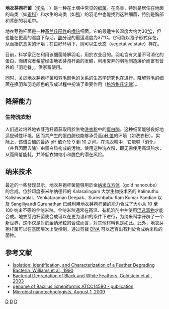 {{Speciesbox
| taxon = Bacillus licheniformis
| binomial_authority = (Weigmann 1898) Chester 1901
| image = Bacillus licheniformis.jpg
}}

'''地衣芽孢杆菌'''（[[学名|学名]]：''{{Lang|la|Bacillus licheniformis}}''）是一种在土壤中常见的[[细菌|细菌]]。在鸟类，特别是居住在地面的鸟类（如[[雀科|雀科]]）和水生的鸟类（如[[鸭|鸭]]）的羽毛中也能找到这种细菌，特别是胸部和背部的羽毛中。

地衣芽孢杆菌是一种[[革兰氏阳性|革兰氏阳性]]的[[嗜热|嗜热]]细菌。它的最适生长温度大约为30[[摄氏度|℃]]，但也能在更高的温度下存活。[[酶|酶]]分泌的最适温度为37℃。它可能以孢子形式存在，从而抵抗恶劣的环境；在良好环境下，则可以生长态（vegetative state）存在。

目前，科学家正在利用该细菌降解羽毛，用於农业目的。羽毛含有大量不可消化的蛋白，而研究者希望经由地衣芽孢杆菌的发酵，利用废弃的羽毛制造廉价而富有营养的「羽毛餐」，供家畜使用。

同时，关於地衣芽孢杆菌和羽毛颜色的关系的生态学研究也在进行。降解羽毛的细菌在换羽和羽毛颜色的形成过程中扮演了重要作用（[[格洛格氏定律|格洛格氏定律]]）。

== 降解能力 ==

=== 生物洗衣粉 ===
人们通过培养地衣芽孢杆菌获取用於生物[[洗衣粉|洗衣粉]]中的[[蛋白酶|蛋白酶]]。这种细菌能够良好地适应碱性环境，因而其产生的蛋白酶也能够承受高[[pH值|pH 值]]的环境（如洗衣粉）。实际上，该蛋白酶的最适 pH 值介於 9 到 10 之间。在洗衣粉中，它能够「消化」（并且因而去除）由蛋白质构成的污物。使用这种洗衣粉，即无需使用高温热水，从而降低能耗，并降低衣物缩小和脱色的潜在风险。

== 纳米技术 ==
最近的一些發现显示，地衣芽孢杆菌能够用於金[[纳米立方体|纳米立方体]]（gold nanocube）的合成。位於印度泰米尔纳德邦的 Kalasalingam 大学生物技术系的 Kalimuthu Kalishwaralal、Venkataraman Deepak、Sureshbabu Ram Kumar Pandian 以及 Sangiliyandi Gurunathan 已经利用地衣芽孢杆菌的能力合成了大小从 10 至 100 纳米不等的金纳米粒。金纳米粒通常在高温、有机溶剂中并使用[[浮选毒物|浮选毒物]]才能合成。地衣芽孢杆菌使合成可以在更为温和的条件下进行，为纳米科学开辟了一个新世界，这不仅是对於金纳米粒的合成而言，对其他材料也是如此。此外，地衣芽孢杆菌可以在基因层次上受控制，通过剪裁 [[DNA|DNA]] 可以选育出有利於合成纳米粒的菌种。

== 参考文献 ==
*[http://www.pubmedcentral.nih.gov/picrender.fcgi?artid=184462&blobtype=pdf Isolation, Identification, and Characterization of a Feather Degrading Bacteria, Williams et al., 1990]
*[http://www.bioone.org/perlserv/?request=get-abstract&doi=10.1642%2F0004-8038%282004%29121%5B0656%3ABDOBAW%5D2.0.CO%3B2 Bacterial Degradation of Black and White Feathers, Goldstein et al., 2003]
*[http://www.pubmedcentral.nih.gov/articlerender.fcgi?artid=545597|Complete genome of Bacillus licheniformis ATCC14580 - publication]{{Dead_link|date=2017年12月 |bot=InternetArchiveBot |fix-attempted=yes }}
*[http://www.spectroscopynow.com/coi/cda/detail.cda?id=22017&type=Feature&chId=7&page=1 Microbial nanotechnologists, August 1, 2009]{{Wayback|url=http://www.spectroscopynow.com/coi/cda/detail.cda?id=22017&type=Feature&chId=7&page=1 |date=20100602073027 }}
{{Taxonbar}}
[[Category:芽孢杆菌目|D]]
[[Category:已测序的基因组|D]]
[[Category:芽孢杆菌属|D]]